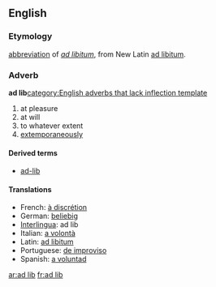 == English==

===Etymology===
[[abbreviation]] of ''[[ad libitum]]'', from New Latin [[ad libitum]].

===Adverb===
'''ad lib'''[[category:English adverbs that lack inflection template]]
# at pleasure
# at will
# to whatever extent
# [[extemporaneously]]
====Derived terms====
*[[ad-lib]]
==== Translations ====
*French: [[à discrétion]] 
*German: [[beliebig]] 
*[[Interlingua]]: ad lib
*Italian: [[a volontà]]
*Latin: [[ad libitum]]
*Portuguese: [[de improviso]] 
*Spanish: [[a voluntad]]

[[ar:ad lib]]
[[fr:ad lib]]